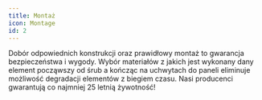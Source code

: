 ```yaml
---
title: Montaż
icon: Montage
id: 2
---
```


Dobór odpowiednich konstrukcji oraz prawidłowy montaż to gwarancja bezpieczeństwa i wygody. Wybór materiałów z jakich jest wykonany dany element począwszy od śrub a kończąc na uchwytach do paneli eliminuje możliwość degradacji elementów z biegiem czasu. Nasi producenci gwarantują co najmniej 25 letnią żywotność!
